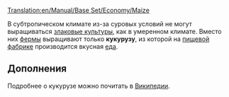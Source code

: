 [[Translation:en/Manual/Base Set/Economy/Maize]]

{{ru/Груз|груз=Кукуруза
|изображение=Grain.png
|производит=[[ru/Manual/Base Set/Economy/Ферма|Ферма]]
|принимает=[[ru/Manual/Base Set/Economy/Пищевая фабрика|Пищевая фабрика]]
}}

В субтропическом климате из-за суровых условий не могут выращиваться [[ru/Manual/Base Set/Economy/Зерно|злаковые культуры]], как в умеренном климате. Вместо них [[ru/Manual/Base Set/Economy/Ферма|фермы]] выращивают только '''кукурузу''', из которой на [[ru/Manual/Base Set/Economy/Пищевая фабрика|пищевой фабрике]] производится вкусная [[ru/Manual/Base Set/Economy/Еда|еда]].

==Дополнения==
Подробнее о кукурузе можно почитать в [http://ru.wikipedia.org/wiki/%D0%9A%D1%83%D0%BA%D1%83%D1%80%D1%83%D0%B7%D0%B0_%D1%81%D0%B0%D1%85%D0%B0%D1%80%D0%BD%D0%B0%D1%8F Википедии].